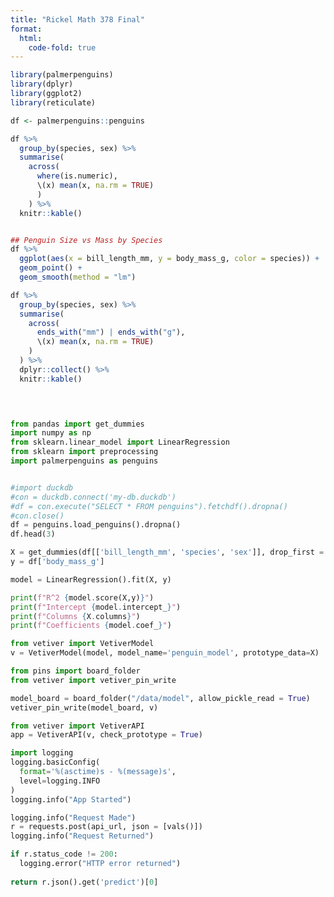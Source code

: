 ```yaml
---
title: "Rickel Math 378 Final"
format:
  html:
    code-fold: true
---
```


```r

library(palmerpenguins)
library(dplyr)
library(ggplot2)
library(reticulate)

df <- palmerpenguins::penguins

df %>%
  group_by(species, sex) %>%
  summarise(
    across(
      where(is.numeric), 
      \(x) mean(x, na.rm = TRUE)
      )
    ) %>%
  knitr::kable()


## Penguin Size vs Mass by Species
df %>%
  ggplot(aes(x = bill_length_mm, y = body_mass_g, color = species)) +
  geom_point() + 
  geom_smooth(method = "lm")

```

```r
df %>%
  group_by(species, sex) %>%
  summarise(
    across(
      ends_with("mm") | ends_with("g"),
      \(x) mean(x, na.rm = TRUE)
    )
  ) %>%
  dplyr::collect() %>%
  knitr::kable()
  
```

```r

```

```         
```

```python
from pandas import get_dummies
import numpy as np
from sklearn.linear_model import LinearRegression
from sklearn import preprocessing
import palmerpenguins as penguins



```

```python
#import duckdb
#con = duckdb.connect('my-db.duckdb')
#df = con.execute("SELECT * FROM penguins").fetchdf().dropna()
#con.close()
df = penguins.load_penguins().dropna()
df.head(3)
```

```python

X = get_dummies(df[['bill_length_mm', 'species', 'sex']], drop_first = True)
y = df['body_mass_g']

model = LinearRegression().fit(X, y)


```

```python

print(f"R^2 {model.score(X,y)}")
print(f"Intercept {model.intercept_}")
print(f"Columns {X.columns}")
print(f"Coefficients {model.coef_}")
```

```python
from vetiver import VetiverModel
v = VetiverModel(model, model_name='penguin_model', prototype_data=X)

```

```python
from pins import board_folder
from vetiver import vetiver_pin_write

model_board = board_folder("/data/model", allow_pickle_read = True)
vetiver_pin_write(model_board, v)
```

```python
from vetiver import VetiverAPI
app = VetiverAPI(v, check_prototype = True)

```

```python
import logging
logging.basicConfig(
  format='%(asctime)s - %(message)s',
  level=logging.INFO
)
logging.info("App Started")
```

```python
logging.info("Request Made")
r = requests.post(api_url, json = [vals()])
logging.info("Request Returned")

if r.status_code != 200:
  logging.error("HTTP error returned")
  
return r.json().get('predict')[0]

```

```python

```

```         
```

```         
```
